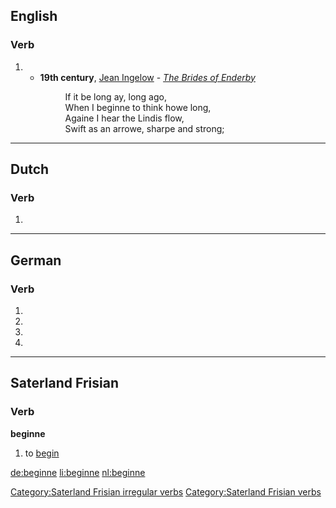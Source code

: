 ==English==

===Verb===
{{infl|en|verb}}

# {{obsolete spelling of|begin}}
#* '''19th century''', [[w:Jean Ingelow|Jean Ingelow]] - ''[[s:The Brides of Enderby|The Brides of Enderby]]''
#*: If it be long ay, long ago,
#*: When I beginne to think howe long,
#*: Againe I hear the Lindis flow,
#*: Swift as an arrowe, sharpe and strong;

----

==Dutch==

===Verb===
{{infl|nl}}

# {{nl-verb-form|n=sg|t=pres|m=subj|beginnen}}

----

==German==

===Verb===
{{infl|de}}

# {{de-verb form of|beginnen|1|s|g}}
# {{de-verb form of|beginnen|1|s|k1}}
# {{de-verb form of|beginnen|3|s|k1}}
# {{de-verb form of|beginnen|i|s}}

----

==Saterland Frisian==

===Verb===
'''beginne'''

# to [[begin]]

[[Category:Saterland Frisian irregular verbs]]
[[Category:Saterland Frisian verbs]]

[[de:beginne]]
[[li:beginne]]
[[nl:beginne]]